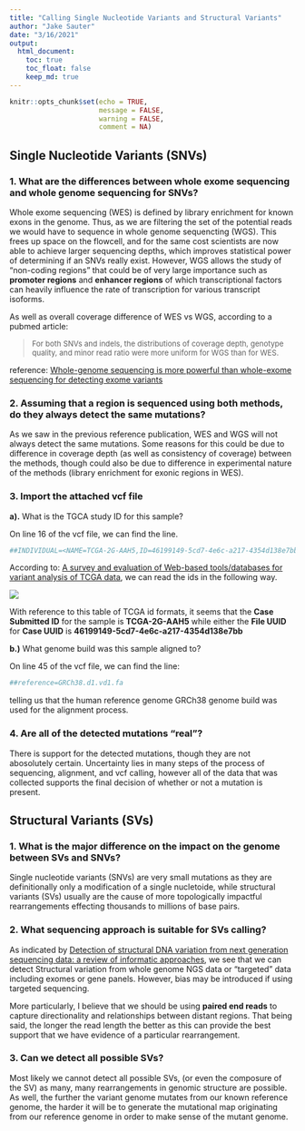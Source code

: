 ```yaml
---
title: "Calling Single Nucleotide Variants and Structural Variants"
author: "Jake Sauter"
date: "3/16/2021"
output: 
  html_document: 
    toc: true
    toc_float: false
    keep_md: true
---
```


```r
knitr::opts_chunk$set(echo = TRUE, 
                      message = FALSE, 
                      warning = FALSE, 
                      comment = NA)
```

## **Single Nucleotide Variants (SNVs)**

### **1. What are the differences between whole exome sequencing and whole genome sequencing for SNVs?**

Whole exome sequencing (WES) is defined by library enrichment for known exons in the genome. Thus, as we are filtering the set of the potential reads we would have to sequence in whole genome sequencting (WGS). This frees up space on the flowcell, and for the same cost scientists are now able to achieve larger sequencing depths, which improves statistical power of determining if an SNVs really exist. However, WGS allows the study of "non-coding regions" that could be of very large importance such as **promoter regions** and **enhancer regions** of which transcriptional factors can heavily influence the rate of transcription for various transcript isoforms.

As well as overall coverage difference of WES vs WGS, according to a pubmed article:

> <font size=2.5> For both SNVs and indels, the distributions of coverage depth, genotype quality, and minor read ratio were more uniform for WGS than for WES. </font>

reference: [Whole-genome sequencing is more powerful than whole-exome sequencing for detecting exome variants](https://pubmed.ncbi.nlm.nih.gov/25827230/)

### **2. Assuming that a region is sequenced using both methods, do they always detect the same mutations?**

As we saw in the previous reference publication, WES and WGS will not always detect the same mutations. Some reasons for this could be due to difference in coverage depth (as well as consistency of coverage) between the methods, though could also be due to difference in experimental nature of the methods (library enrichment for exonic regions in WES).

### **3. Import the attached vcf file**

**a).** What is the TGCA study ID for this sample?

On line 16 of the vcf file, we can find the line.

```bash
##INDIVIDUAL=<NAME=TCGA-2G-AAH5,ID=46199149-5cd7-4e6c-a217-4354d138e7bb>
```

According to: [A survey and evaluation of Web-based tools/databases for variant analysis of TCGA data](https://www.researchgate.net/publication/324225321_A_survey_and_evaluation_of_Web-based_toolsdatabases_for_variant_analysis_of_TCGA_data), we can read the ids in the following way.

![](images/paste-1922F9F4.png)

With reference to this table of TCGA id formats, it seems that the **Case Submitted ID** for the sample is **TCGA-2G-AAH5** while either the **File UUID** for **Case UUID** is **46199149-5cd7-4e6c-a217-4354d138e7bb**

**b.)** What genome build was this sample aligned to?

On line 45 of the vcf file, we can find the line:

```bash
##reference=GRCh38.d1.vd1.fa
```

telling us that the human reference genome GRCh38 genome build was used for the alignment process.

### **4. Are all of the detected mutations "real"?**

There is support for the detected mutations, though they are not abosolutely certain. Uncertainty lies in many steps of the process of sequencing, alignment, and vcf calling, however all of the data that was collected supports the final decision of whether or not a mutation is present.

## **Structural Variants (SVs)**

### **1. What is the major difference on the impact on the genome between SVs and SNVs?**

Single nucleotide variants (SNVs) are very small mutations as they are definitionally only a modification of a single nucletoide, while structural variants (SVs) usually are the cause of more topologically impactful rearrangements effecting thousands to millions of base pairs.

### **2. What sequencing approach is suitable for SVs calling?**

As indicated by [Detection of structural DNA variation from next generation sequencing data: a review of informatic approaches](https://pubmed.ncbi.nlm.nih.gov/24405614/), we see that we can detect Structural variation from whole genome NGS data or "targeted" data including exomes or gene panels. However, bias may be introduced if using targeted sequencing.

More particularly, I believe that we should be using **paired end reads** to capture directionality and relationships between distant regions. That being said, the longer the read length the better as this can provide the best support that we have evidence of a particular rearrangement.

### **3. Can we detect all possible SVs?**

Most likely we cannot detect all possible SVs, (or even the composure of the SV) as many, many rearrangements in genomic structure are possible. As well, the further the variant genome mutates from our known reference genome, the harder it will be to generate the mutational map originating from our reference genome in order to make sense of the mutant genome.
